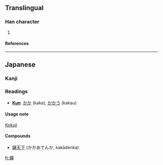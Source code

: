 ==Translingual==
===Han character===
{{Han char|rn=38|rad=女|as=14|sn=17|four=|canj=女竹山中 (VHUL)}}
# {{defn|Han|sort=女14}}
====References====
{{Han ref|kx=0273.171|dkj=06849|hdz=21087.081|uh=5B36|ud=23350}}
----
==Japanese==
===Kanji===
===Readings=== 
* '''[[Kun]]''': [[かか]] (kaka), [[かかう]] (kakau)
====Usage note====
[[Kokuji]]
====Compounds====
*[[嬶天下]] (かかあでんか, kakādenka)



[[fr:嬶]]
